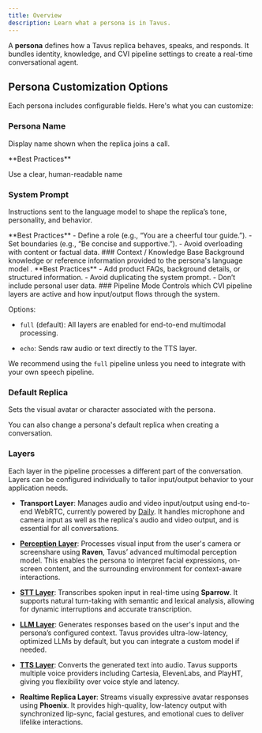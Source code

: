 ```yaml
---
title: Overview
description: Learn what a persona is in Tavus.
---
```


A **persona** defines how a Tavus replica behaves, speaks, and responds. It bundles identity, knowledge, and CVI pipeline settings to create a real-time conversational agent.


## Persona Customization Options

Each persona includes configurable fields. Here's what you can customize:

### Persona Name

Display name shown when the replica joins a call.

<Tip>
**Best Practices**

Use a clear, human-readable name
</Tip>

### System Prompt
Instructions sent to the language model to shape the replica’s tone, personality, and behavior.

<Tip>
**Best Practices**
- Define a role (e.g., “You are a cheerful tour guide.”).
- Set boundaries (e.g., “Be concise and supportive.”).
- Avoid overloading with content or factual data.
</Tip>
### Context / Knowledge Base
Background knowledge or reference information provided to the persona's language model .

<Tip>
**Best Practices**
- Add product FAQs, background details, or structured information.
- Avoid duplicating the system prompt.
- Don’t include personal user data.
</Tip>
### Pipeline Mode
Controls which CVI pipeline layers are active and how input/output flows through the system.

Options:

- `full` (default): All layers are enabled for end-to-end multimodal processing.

- `echo`: Sends raw audio or text directly to the TTS layer.

<Note> We recommend using the `full` pipeline unless you need to integrate with your own speech pipeline. </Note>
### Default Replica
Sets the visual avatar or character associated with the persona.

<Note>
You can also change a persona's default replica when creating a conversation.
</Note>

### Layers

Each layer in the pipeline processes a different part of the conversation. Layers can be configured individually to tailor input/output behavior to your application needs.
- **Transport Layer**: Manages audio and video input/output using end-to-end WebRTC, currently powered by [Daily](https://www.daily.co/). It handles microphone and camera input as well as the replica's audio and video output, and is essential for all conversations.

- [**Perception Layer**](/sections/conversational-video-interface/persona/perception): Processes visual input from the user's camera or screenshare using **Raven**, Tavus’ advanced multimodal perception model. This enables the persona to interpret facial expressions, on-screen content, and the surrounding environment for context-aware interactions.

- [**STT Layer**](/sections/conversational-video-interface/persona/stt): Transcribes spoken input in real-time using **Sparrow**. It supports natural turn-taking with semantic and lexical analysis, allowing for dynamic interruptions and accurate transcription.

- [**LLM Layer**](/sections/conversational-video-interface/persona/llm): Generates responses based on the user's input and the persona’s configured context. Tavus provides ultra-low-latency, optimized LLMs by default, but you can integrate a custom model if needed.

- [**TTS Layer**](/sections/conversational-video-interface/persona/tts): Converts the generated text into audio. Tavus supports multiple voice providers including Cartesia, ElevenLabs, and PlayHT, giving you flexibility over voice style and latency.

- **Realtime Replica Layer**: Streams visually expressive avatar responses using **Phoenix**. It provides high-quality, low-latency output with synchronized lip-sync, facial gestures, and emotional cues to deliver lifelike interactions.
